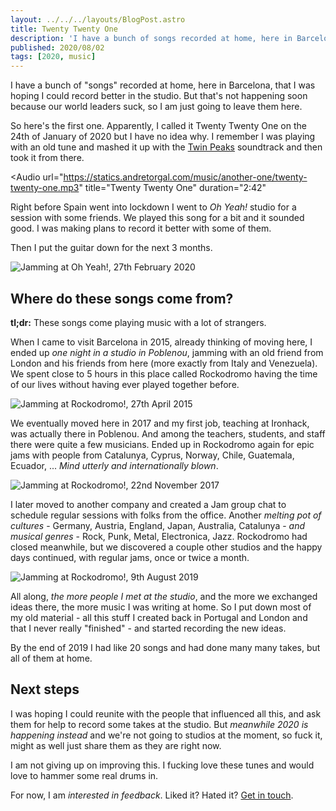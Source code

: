 ```yaml
---
layout: ../../../layouts/BlogPost.astro
title: Twenty Twenty One
description: 'I have a bunch of songs recorded at home, here in Barcelona, that I was hoping I could record better in the studio. But thats not happening soon because our world leaders suck, so I am just going to leave them here.'
published: 2020/08/02
tags: [2020, music]
---
```



I have a bunch of "songs" recorded at home, here in Barcelona, that I was hoping I could record better in the studio. But that's not happening soon because our world leaders suck, so I am just going to leave them here.

So here's the first one. Apparently, I called it Twenty Twenty One on the 24th of January of 2020 but I have no idea why. I remember I was playing with an old tune and mashed it up with the [Twin Peaks](https://www.youtube.com/watch?v=pXrjMaVoTy0) soundtrack and then took it from there.

<Audio
    url="https://statics.andretorgal.com/music/another-one/twenty-twenty-one.mp3"
    title="Twenty Twenty One"
    duration="2:42"
></Audio>

Right before Spain went into lockdown I went to _Oh Yeah!_ studio for a session with some friends. We played this song for a bit and it sounded good. I was making plans to record it better with some of them.

Then I put the guitar down for the next 3 months.

<Image url="/blog/2020-aug/oh-yeah.jpg" title="Jamming at Oh Yeah!, 27th February 2020" />

## Where do these songs come from?

**tl;dr:** These songs come playing music with a lot of strangers.

When I came to visit Barcelona in 2015, already thinking of moving here, I ended up _one night in a studio in Poblenou_, jamming with an old friend from London and his friends from here (more exactly from Italy and Venezuela). We spent close to 5 hours in this place called Rockodromo having the time of our lives without having ever played together before.

![Jamming at Rockodromo!, 27th April 2015](./blog/rockodromo.jpg)

We eventually moved here in 2017 and my first job, teaching at Ironhack, was actually there in Poblenou. And among the teachers, students, and staff there were quite a few musicians. Ended up in Rockodromo again for epic jams with people from Catalunya, Cyprus, Norway, Chile, Guatemala, Ecuador, ... _Mind utterly and internationally blown_.

![Jamming at Rockodromo!, 22nd November 2017](./blog/rockodromo-2.jpg)

I later moved to another company and created a Jam group chat to schedule regular sessions with folks from the office. Another _melting pot of cultures_ - Germany, Austria, England, Japan, Australia, Catalunya - _and musical genres_ - Rock, Punk, Metal, Electronica, Jazz. Rockodromo had closed meanwhile, but we discovered a couple other studios and the happy days continued, with regular jams, once or twice a month.

![Jamming at Rockodromo!, 9th August 2019](./blog/gramophonia.jpg)

All along, _the more people I met at the studio_, and the more we exchanged ideas there, the more music I was writing at home. So I put down most of my old material - all this stuff I created back in Portugal and London and that I never really "finished" - and started recording the new ideas.

By the end of 2019 I had like 20 songs and had done many many takes, but all of them at home.

## Next steps

I was hoping I could reunite with the people that influenced all this, and ask them for help to record some takes at the studio. But _meanwhile 2020 is happening instead_ and we're not going to studios at the moment, so fuck it, might as well just share them as they are right now.

I am not giving up on improving this. I fucking love these tunes and would love to hammer some real drums in.

For now, I am _interested in feedback_. Liked it? Hated it? [Get in touch](/about#see-you-around).
